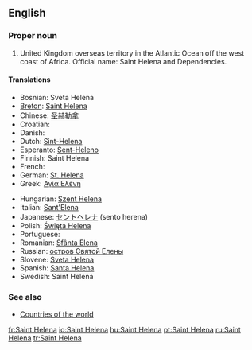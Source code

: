 ==English==

===Proper noun===
{{en-proper noun}}

# United Kingdom overseas territory in the Atlantic Ocean off the west coast of Africa. Official name: Saint Helena and Dependencies.

====Translations====
{{trans-top|United Kingdom overseas territory in the Atlantic Ocean}}
* Bosnian: Sveta Helena {{f}}
* [[Breton]]: [[Saint Helena]]
* Chinese: [[圣赫勒拿]]
* Croatian: {{t|hr|Sveta Helena|f}}
* Danish: {{t-|da|Saint Helena}}
* Dutch: [[Sint-Helena]]
* Esperanto: [[Sent-Heleno]]
* Finnish: Saint Helena
* French: {{t+|fr|Sainte-Hélène|f}}
* German: [[St. Helena]]
* Greek: [[Αγία Ελένη]] {{f}}
{{trans-mid}}
* Hungarian: [[Szent Helena]]
* Italian: [[Sant'Elena]]
* Japanese: [[セントヘレナ]] (sento herena)
* Polish: [[Święta Helena]]
* Portuguese: {{t+|pt|Santa Helena|f}}
* Romanian: [[Sfânta Elena]] {{f}}
* Russian: [[остров Святой Елены]]
* Slovene: [[Sveta Helena]] {{f}}
* Spanish: [[Santa Helena]] {{f}}
* Swedish: Saint Helena
{{trans-bottom}}

===See also===
* [[Appendix:Countries of the world|Countries of the world]]

[[fr:Saint Helena]]
[[io:Saint Helena]]
[[hu:Saint Helena]]
[[pt:Saint Helena]]
[[ru:Saint Helena]]
[[tr:Saint Helena]]